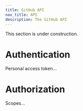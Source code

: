 ```yaml
---
title: GitHub API
nav_title: API
description: The GitHub API
---
```


<Note type="warning" fill>
  This section is under construction.
</Note>

# Authentication

Personal access token...

# Authorization

Scopes...

